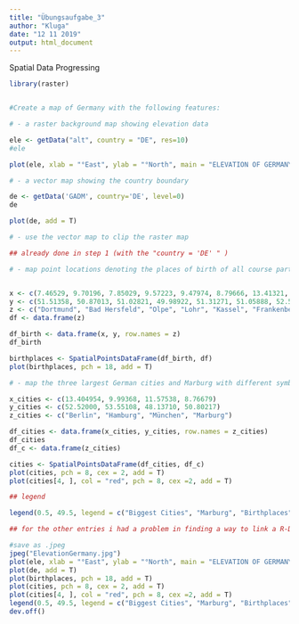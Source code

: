 ```yaml
---
title: "Übungsaufgabe_3"
author: "Kluga"
date: "12 11 2019"
output: html_document
---
```



Spatial Data Progressing 
```r

library(raster)


#Create a map of Germany with the following features:

# - a raster background map showing elevation data

ele <- getData("alt", country = "DE", res=10)
#ele

plot(ele, xlab = "°East", ylab = "°North", main = "ELEVATION OF GERMANY IN METER")

# - a vector map showing the country boundary

de <- getData('GADM', country='DE', level=0)
de

plot(de, add = T)

# - use the vector map to clip the raster map

## already done in step 1 (with the "country = 'DE' " )

# - map point locations denoting the places of birth of all course participants (use a SpatialPointsDataFrame object with the correct CRS for this task),


x <- c(7.46529, 9.70196, 7.85029, 9.57223, 9.47974, 8.79666, 13.41321, 8.61212, 11.47152)
y <- c(51.51358, 50.87013, 51.02821, 49.98922, 51.31271, 51.05888, 52.52191, 50.11092, 49.49277)
z <- c("Dortmund", "Bad Hersfeld", "Olpe", "Lohr", "Kassel", "Frankenberg", "Berlin", "Frankfurt", "Happurg")
df <- data.frame(z)

df_birth <- data.frame(x, y, row.names = z)
df_birth

birthplaces <- SpatialPointsDataFrame(df_birth, df)
plot(birthplaces, pch = 18, add = T)

# - map the three largest German cities and Marburg with different symbols, and get bonus points by adding a legend,      rivers, and other cartographic elements as well as the distances of the places of birth to Marburg.

x_cities <- c(13.404954, 9.99368, 11.57538, 8.76679)
y_cities <- c(52.52000, 53.55108, 48.13710, 50.80217)
z_cities <- c("Berlin", "Hamburg", "München", "Marburg")

df_cities <- data.frame(x_cities, y_cities, row.names = z_cities)
df_cities
df_c <- data.frame(z_cities)

cities <- SpatialPointsDataFrame(df_cities, df_c)
plot(cities, pch = 8, cex = 2, add = T)
plot(cities[4, ], col = "red", pch = 8, cex =2, add = T)

## legend 

legend(0.5, 49.5, legend = c("Biggest Cities", "Marburg", "Birthplaces"), col = c("black", "red", "black"), pch = c(8, 8, 18), pt.cex = c(2, 2, 1))

## for the other entries i had a problem in finding a way to link a R-Donwload in the script. I found a way to make it with manual downloads, but doing so my file is bigger then 2mb.

#save as .jpeg
jpeg("ElevationGermany.jpg")
plot(ele, xlab = "°East", ylab = "°North", main = "ELEVATION OF GERMANY IN METER")
plot(de, add = T)
plot(birthplaces, pch = 18, add = T)
plot(cities, pch = 8, cex = 2, add = T)
plot(cities[4, ], col = "red", pch = 8, cex =2, add = T)
legend(0.5, 49.5, legend = c("Biggest Cities", "Marburg", "Birthplaces"), col = c("black", "red", "black"), pch = c(8, 8, 18), pt.cex = c(2, 2, 1))
dev.off()
```




